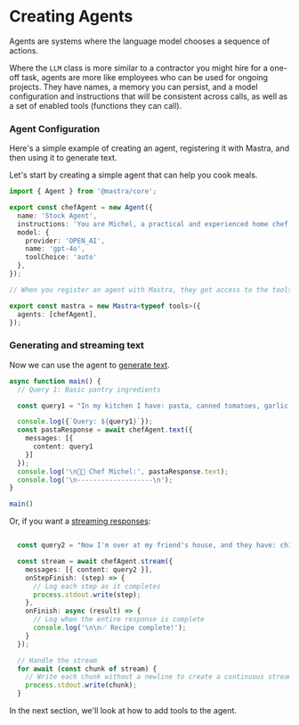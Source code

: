# Creating Agents

Agents are systems where the language model chooses a sequence of actions.

Where the `LLM` class is more similar to a contractor you might hire for a one-off task, agents are more like employees who can be used for ongoing projects. They have names, a memory you can persist, and a model configuration and instructions that will be consistent across calls, as well as a set of enabled tools (functions they can call).

### Agent Configuration

Here's a simple example of creating an agent, registering it with Mastra, and then using it to generate text.

Let's start by creating a simple agent that can help you cook meals.

```typescript
import { Agent } from '@mastra/core';

export const chefAgent = new Agent({
  name: 'Stock Agent',
  instructions: 'You are Michel, a practical and experienced home chef who helps people cook great meals with whatever ingredients they have available. Your first priority is understanding what ingredients and equipment the user has access to, then suggesting achievable recipes. You explain cooking steps clearly and offer substitutions when needed, maintaining a friendly and encouraging tone throughout.',
  model: {
    provider: 'OPEN_AI',
    name: 'gpt-4o',
    toolChoice: 'auto'
  },
});

// When you register an agent with Mastra, they get access to the tools, integrations, and logger.

export const mastra = new Mastra<typeof tools>({
  agents: [chefAgent],
});
```

### Generating and streaming text

Now we can use the agent to [generate text](https://mastra.ai/docs/guide/reference/agents/text).

```typescript
async function main() {
  // Query 1: Basic pantry ingredients

  const query1 = "In my kitchen I have: pasta, canned tomatoes, garlic, olive oil, and some dried herbs (basil and oregano). What can I make?";

  console.log({`Query: ${query1}`});
  const pastaResponse = await chefAgent.text({
    messages: [{
      content: query1
    }]
  });
  console.log('\n👨‍🍳 Chef Michel:', pastaResponse.text);
  console.log('\n-------------------\n');
}

main()
```

Or, if you want a [streaming responses](https://mastra.ai/docs/guide/reference/agents/stream):

```typescript

  const query2 = "Now I'm over at my friend's house, and they have: chicken thighs, coconut milk, sweet potatoes, and some curry powder.";

  const stream = await chefAgent.stream({
    messages: [{ content: query2 }],
    onStepFinish: (step) => {
      // Log each step as it completes
      process.stdout.write(step);
    },
    onFinish: async (result) => {
      // Log when the entire response is complete
      console.log('\n\n✅ Recipe complete!');
    }
  });

  // Handle the stream
  for await (const chunk of stream) {
    // Write each chunk without a newline to create a continuous stream
    process.stdout.write(chunk);
  }
```

In the next section, we'll look at how to add tools to the agent.

